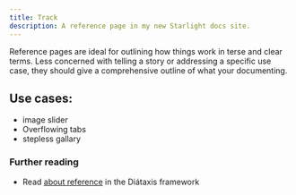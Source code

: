 ```yaml
---
title: Track
description: A reference page in my new Starlight docs site.
---
```



Reference pages are ideal for outlining how things work in terse and clear terms.
Less concerned with telling a story or addressing a specific use case, they should give a comprehensive outline of what your documenting.

## Use cases:

- image slider
- Overflowing tabs
- stepless gallary

### Further reading

- Read [about reference](https://diataxis.fr/reference/) in the Diátaxis framework

<div class="not-content">
  <Track client:load overflowscroll>
    <div>
      <canvas class="bg-slate-700 m-1" />
    </div>
    <div>
      <canvas class="bg-slate-700 m-1" />
    </div>
    <div>
      <canvas class="bg-slate-700 m-1" />
    </div>
    <div>
      <canvas class="bg-slate-700 m-1" />
    </div>
    <div>
      <canvas class="bg-slate-700 m-1" />
    </div>
    <div>
      <canvas class="bg-slate-700 m-1" />
    </div>
  </Track>
</div>
